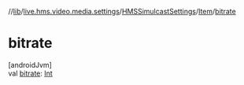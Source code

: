 //[lib](/api-reference/android/v2/home/content)/[live.hms.video.media.settings](../../index)/[HMSSimulcastSettings](../index)/[Item](index)/[bitrate](bitrate)

# bitrate

[androidJvm]\
val [bitrate](bitrate): [Int](https://kotlinlang.org/api/latest/jvm/stdlib/kotlin/-int/index.html)
